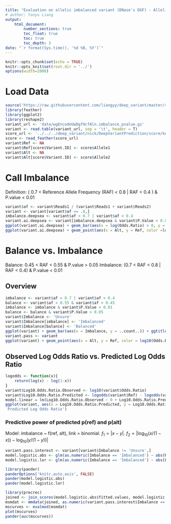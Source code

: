 ```yaml
---
title: "Evaluation on allelic imbalanced variant (DNase's DGF) - Allelic Imbalance"
# author: Yanyu Liang
output:
    html_document:
        number_sections: true
        toc_float: true
        toc: true
        toc_depth: 3
date: "`r format(Sys.time(), '%d %B, %Y')`"
---
```


```r
knitr::opts_chunk$set(echo = TRUE)
knitr::opts_knit$set(root.dir = '../')
options(width=2000)
```

# Load Data
```r
source('https://raw.githubusercontent.com/liangyy/deep_variant/master/rmd/my_r.R')
library(feather)
library(ggplot2)
library(reshape2)
variant_url <- 'data/wgEncodeUwDgfHcfAln.imbalance_pvalue.gz'
variant <- read.table(variant_url, sep = '\t', header = T)
score_url <- '../../../deep_variant/nick/DeepVariantPrediction/score/keras_deepsea_copy/allelic_imbalance_wgEncodeUwDgfHcfAln.wgEncodeUwDgfHcfAln_allelic_imbalance_result.feather'
score <- read_feather(score_url)
variant$Ref <- NA
variant$Ref[score$Varient.ID] <- score$Allele1
variant$Alt <- NA
variant$Alt[score$Varient.ID] <- score$Allele2
```

# Call Imbalance

Definition: ( 0.7 < Reference Allele Frequency (RAF) < 0.8 | RAF < 0.4 ) & P.value < 0.01

```r
variant$af <- variant$Reads1 / (variant$Reads1 + variant$Reads2)
variant <- variant[variant$af <= .8,]
imbalance.deepsea <- variant$af > 0.7 | variant$af < 0.4
variant.ai.deepsea <- variant[imbalance.deepsea & variant$P.Value < 0.01,]
ggplot(variant.ai.deepsea) + geom_bar(aes(x = log(Odds.Ratio) > 0, y = ..count..)) + ggtitle('Reference Biased vs Alternative Biased')
ggplot(variant.ai.deepsea) + geom_point(aes(x = Alt, y = Ref, color =log(Odds.Ratio))) + scale_color_gradient2(midpoint=0, low="blue", mid="white", high="red", space ="Lab" ) + geom_abline(intercept = 0.07, slope = 1) + geom_abline(intercept = -0.07, slope = 1) + ggtitle('Predicted Ref vs. Predicted Alt')
```

# Balance vs. Imbalance

Balance: 0.45 < RAF < 0.55 & P.value > 0.05
Imbalance: (0.7 < RAF < 0.8 | RAF < 0.4) & P.value < 0.01

## Overview

```r
imbalance <- variant$af > 0.7 | variant$af < 0.4
balance <- variant$af < 0.55 & variant$af > 0.45
imbalance <- imbalance & variant$P.Value < 0.01
balance <- balance & variant$P.Value > 0.05
variant$Imbalance <- 'Unsure'
variant$Imbalance[imbalance] <- 'Imbalanced'
variant$Imbalance[balance] <- 'Balanced'
ggplot(variant) + geom_bar(aes(x = Imbalance, y = ..count..)) + ggtitle('Count of Balanced and Imbalanced Variants')
variant.pass <- variant
ggplot(variant) + geom_point(aes(x = Alt, y = Ref, color = log10(Odds.Ratio))) + facet_grid(.~Imbalance) + geom_abline(intercept = 0.07, slope = 1) + geom_abline(intercept = -0.07, slope = 1) + ggtitle('The Predicted Effect of Heterozygous sites in DNase-seq of \n wgEncodeUwDgfHcfAln') + scale_color_gradient2(midpoint=0, low="blue", mid="white", high="red", space ="Lab" )
```



## Observed Log Odds Ratio vs. Predicted Log Odds Ratio

```r
logodds <- function(x){
    return(log(x) - log(1-x))
}
variant$Log10.Odds.Ratio.Observed <- log10(variant$Odds.Ratio)
variant$Log10.Odds.Ratio.Predicted <- logodds(variant$Ref) - logodds(variant$Alt)
model.linear = lm(Log10.Odds.Ratio.Observed ~ 0 + Log10.Odds.Ratio.Predicted, data = variant)
ggplot(variant, aes(x = Log10.Odds.Ratio.Predicted, y = Log10.Odds.Ratio.Observed)) + geom_point(aes(color = Imbalance)) + geom_smooth(method='lm',formula=y~0+x) + annotate("text", x = 0.4, y = -1, label = lm_eqn(model.linear), parse = TRUE) + ggtitle('Observed Log Odds Ratio vs
 Predicted Log Odds Ratio')
```

### Predictive power of predicted p(ref) and p(alt)

Model: imbalance ~ f(ref, alt), link = binomial. $f_1 = |x - y|$.
$f_2 = |\log_{10}(x/(1-x)) - \log_{10}(y/(1-y))|$

```r
variant.pass.interest <- variant[variant$Imbalance != 'Unsure',]
model.logistic.abs <- glm(as.numeric(Imbalance == 'Imbalanced') ~ abs(Ref - Alt), family=binomial(link='logit'), data=variant.pass.interest)
model.logistic.lor <- glm(as.numeric(Imbalance == 'Imbalanced') ~ abs(Log10.Odds.Ratio.Predicted), family=binomial(link='logit'), data=variant.pass.interest)
```

```r
library(pander)
panderOptions('knitr.auto.asis', FALSE)
pander(model.logistic.abs)
pander(model.logistic.lor)
```

```r
library(precrec)
joined <- join_scores(model.logistic.abs$fitted.values, model.logistic.lor$fitted.values)
msmdat <- mmdata(joined, as.numeric(variant.pass.interest$Imbalance == 'Imbalanced'), modnames = c('f1', 'f2'))
mscurves <- evalmod(msmdat)
plot(mscurves)
pander(auc(mscurves))
```
